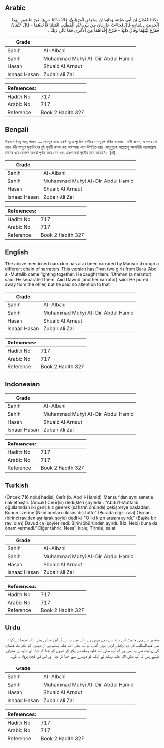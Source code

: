 ## Arabic


<div dir="rtl" lang="ar" style={{fontSize:'larger',backgroundColor:'#f8f9fa',padding:20}}>
حَدَّثَنَا عُثْمَانُ بْنُ أَبِي شَيْبَةَ، وَدَاوُدُ بْنُ مِخْرَاقٍ الْفِرْيَابِيُّ، قَالاَ حَدَّثَنَا جَرِيرٌ، عَنْ مَنْصُورٍ، بِهَذَا الْحَدِيثِ بِإِسْنَادِهِ قَالَ فَجَاءَتْ جَارِيَتَانِ مِنْ بَنِي عَبْدِ الْمُطَّلِبِ اقْتَتَلَتَا فَأَخَذَهُمَا - قَالَ عُثْمَانُ فَفَرَّعَ بَيْنَهُمَا وَقَالَ دَاوُدُ - فَنَزَعَ إِحْدَاهُمَا مِنَ الأُخْرَى فَمَا بَالَى ذَلِكَ ‏.‏
</div>
<div style={{backgroundColor:'#f8f9fa',padding:20, marginBottom: 10}}><table> <thead> <tr> <th>Grade</th> <th></th> </tr> </thead> <tbody> <tr><td>Sahih</td><td>Al-Albani</td></tr><tr><td>Sahih</td><td>Muhammad Muhyi Al-Din Abdul Hamid</td></tr><tr><td>Hasan</td><td>Shuaib Al Arnaut</td></tr><tr><td>Isnaad Hasan</td><td>Zubair Ali Zai</td></tr></tbody></table><table> <thead> <tr> <th>References:</th> <th></th> </tr> </thead> <tbody><tr><td>Hadith No</td><td>717</td></tr><tr><td>Arabic No</td><td>717</td></tr><tr><td>Reference</td><td>Book 2 Hadith 327</td></tr></tbody></table></div>

## Bengali


<div dir="ltr" lang="bn" style={{fontSize:'larger',backgroundColor:'#f8f9fa',padding:20}}>
উছমান ইবনু আবূ শায়বা .... মানসুর হতে একই সূত্রে পূর্বোক্ত হাদীছের অনুরূপ বর্ণিত হয়েছে। রাবী বলেন, এ সময় সেখানে বনী আব্দুল মুত্তালিবের দুই যুবতী ঝগড়া রত অবস্হায় এসে উপস্থিত হয়। রাসূলুল্লাহ সাল্লাল্লাহু আলাইহি ওয়াসাল্লাম তাদের ধরে ফেলেন অথবা পৃথক করে দেন এবং এরূপ করা দূষনীয় মনে করেননি। (ঐ)।
</div>
<div style={{backgroundColor:'#f8f9fa',padding:20, marginBottom: 10}}><table> <thead> <tr> <th>Grade</th> <th></th> </tr> </thead> <tbody> <tr><td>Sahih</td><td>Al-Albani</td></tr><tr><td>Sahih</td><td>Muhammad Muhyi Al-Din Abdul Hamid</td></tr><tr><td>Hasan</td><td>Shuaib Al Arnaut</td></tr><tr><td>Isnaad Hasan</td><td>Zubair Ali Zai</td></tr></tbody></table><table> <thead> <tr> <th>References:</th> <th></th> </tr> </thead> <tbody><tr><td>Hadith No</td><td>717</td></tr><tr><td>Arabic No</td><td>717</td></tr><tr><td>Reference</td><td>Book 2 Hadith 327</td></tr></tbody></table></div>

## English


<div dir="ltr" lang="en" style={{fontSize:'larger',backgroundColor:'#f8f9fa',padding:20}}>
The above mentioned narration has also been narrated by Mansur through a different chain of narrators. This version has:Then two girls from Banu ‘Abd al-Muttalib came fighting together. He caught them. ‘Uthman (a narrator) said: He separated them. And Dawud (another narrator) said: He pulled away from the other, but he paid no attention to that
</div>
<div style={{backgroundColor:'#f8f9fa',padding:20, marginBottom: 10}}><table> <thead> <tr> <th>Grade</th> <th></th> </tr> </thead> <tbody> <tr><td>Sahih</td><td>Al-Albani</td></tr><tr><td>Sahih</td><td>Muhammad Muhyi Al-Din Abdul Hamid</td></tr><tr><td>Hasan</td><td>Shuaib Al Arnaut</td></tr><tr><td>Isnaad Hasan</td><td>Zubair Ali Zai</td></tr></tbody></table><table> <thead> <tr> <th>References:</th> <th></th> </tr> </thead> <tbody><tr><td>Hadith No</td><td>717</td></tr><tr><td>Arabic No</td><td>717</td></tr><tr><td>Reference</td><td>Book 2 Hadith 327</td></tr></tbody></table></div>

## Indonesian


<div dir="ltr" lang="id" style={{fontSize:'larger',backgroundColor:'#f8f9fa',padding:20}}>

</div>
<div style={{backgroundColor:'#f8f9fa',padding:20, marginBottom: 10}}><table> <thead> <tr> <th>Grade</th> <th></th> </tr> </thead> <tbody> <tr><td>Sahih</td><td>Al-Albani</td></tr><tr><td>Sahih</td><td>Muhammad Muhyi Al-Din Abdul Hamid</td></tr><tr><td>Hasan</td><td>Shuaib Al Arnaut</td></tr><tr><td>Isnaad Hasan</td><td>Zubair Ali Zai</td></tr></tbody></table><table> <thead> <tr> <th>References:</th> <th></th> </tr> </thead> <tbody><tr><td>Hadith No</td><td>717</td></tr><tr><td>Arabic No</td><td>717</td></tr><tr><td>Reference</td><td>Book 2 Hadith 327</td></tr></tbody></table></div>

## Turkish


<div dir="ltr" lang="tr" style={{fontSize:'larger',backgroundColor:'#f8f9fa',padding:20}}>
(Önceki 716 nolu) hadisi, Cerîr (b. Abdi'l-Hamid), Mansur'dan aynı senetle nakletmiştir. (Ancak) Cerîr(in) dedi(kleri şöyledir): "Abdu'l-Muttalib oğullarından iki genç kız gelerek (safların önünde) çekişmeye başladılar. Bunun üzerine (Nebi bunların ikisini de) tuttu" (Burada diğer ravi) Osman (birinci raviden ayrılarak şöyle) dedi ki: "O iki kızın arasını ayırdı." (Başka bir ravi olan) Davud da (şöyle) dedi: Birini öbüründen ayırdı. (Hz. Nebi) buna da önem vermedi." Diğer tahric: Nesaî, kıble; Tirmizi, salat
</div>
<div style={{backgroundColor:'#f8f9fa',padding:20, marginBottom: 10}}><table> <thead> <tr> <th>Grade</th> <th></th> </tr> </thead> <tbody> <tr><td>Sahih</td><td>Al-Albani</td></tr><tr><td>Sahih</td><td>Muhammad Muhyi Al-Din Abdul Hamid</td></tr><tr><td>Hasan</td><td>Shuaib Al Arnaut</td></tr><tr><td>Isnaad Hasan</td><td>Zubair Ali Zai</td></tr></tbody></table><table> <thead> <tr> <th>References:</th> <th></th> </tr> </thead> <tbody><tr><td>Hadith No</td><td>717</td></tr><tr><td>Arabic No</td><td>717</td></tr><tr><td>Reference</td><td>Book 2 Hadith 327</td></tr></tbody></table></div>

## Urdu


<div dir="rtl" lang="ur" style={{fontSize:'larger',backgroundColor:'#f8f9fa',padding:20}}>
منصور سے یہی حدیث اس سند سے بھی مروی ہے، اس میں یہ ہے کہ ابن عباس رضی اللہ عنہما نے کہا: بنی عبدالمطلب کی دو لڑکیاں لڑتی ہوئی آئیں، تو آپ صلی اللہ علیہ وسلم نے ان دونوں کو پکڑ لیا، عثمان کی روایت میں یہ بھی ہے کہ آپ صلی اللہ علیہ وسلم نے پکڑ کر دونوں کو جدا کر دیا۔ اور داود بن مخراق کہتے ہیں کہ آپ صلی اللہ علیہ وسلم نے ایک کو دوسرے سے جدا کر دیا، اور اس کی کچھ پرواہ نہ کی۔
</div>
<div style={{backgroundColor:'#f8f9fa',padding:20, marginBottom: 10}}><table> <thead> <tr> <th>Grade</th> <th></th> </tr> </thead> <tbody> <tr><td>Sahih</td><td>Al-Albani</td></tr><tr><td>Sahih</td><td>Muhammad Muhyi Al-Din Abdul Hamid</td></tr><tr><td>Hasan</td><td>Shuaib Al Arnaut</td></tr><tr><td>Isnaad Hasan</td><td>Zubair Ali Zai</td></tr></tbody></table><table> <thead> <tr> <th>References:</th> <th></th> </tr> </thead> <tbody><tr><td>Hadith No</td><td>717</td></tr><tr><td>Arabic No</td><td>717</td></tr><tr><td>Reference</td><td>Book 2 Hadith 327</td></tr></tbody></table></div>